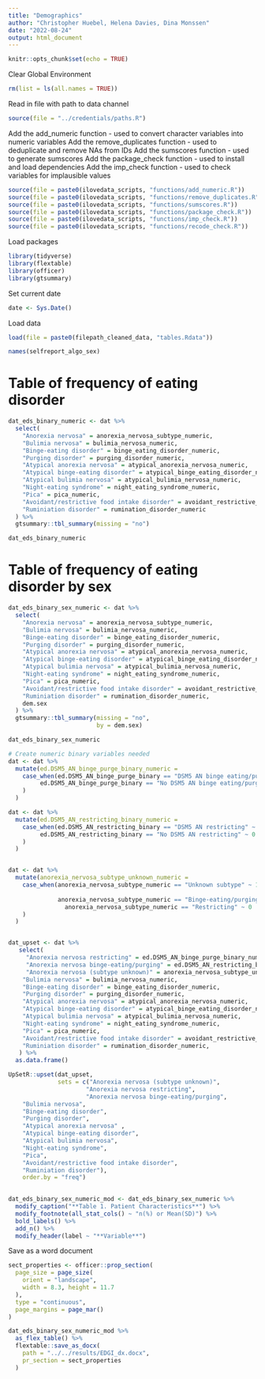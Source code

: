 ```yaml
---
title: "Demographics"
author: "Christopher Huebel, Helena Davies, Dina Monssen"
date: "2022-08-24"
output: html_document
---
```


```r
knitr::opts_chunk$set(echo = TRUE)
```

Clear Global Environment

```r
rm(list = ls(all.names = TRUE)) 
```

Read in file with path to data channel
```r
source(file = "../credentials/paths.R")
```

Add the add_numeric function - used to convert character variables into numeric variables
Add the remove_duplicates function - used to deduplicate and remove NAs from IDs
Add the sumscores function - used to generate sumscores
Add the package_check function - used to install and load dependencies
Add the imp_check function - used to check variables for implausible values
```r
source(file = paste0(ilovedata_scripts, "functions/add_numeric.R"))
source(file = paste0(ilovedata_scripts, "functions/remove_duplicates.R"))
source(file = paste0(ilovedata_scripts, "functions/sumscores.R"))
source(file = paste0(ilovedata_scripts, "functions/package_check.R"))
source(file = paste0(ilovedata_scripts, "functions/imp_check.R"))
source(file = paste0(ilovedata_scripts, "functions/recode_check.R"))
```

Load packages

```r
library(tidyverse)
library(flextable)
library(officer)
library(gtsummary)
```

Set current date

```r
date <- Sys.Date()
```

Load data

```r
load(file = paste0(filepath_cleaned_data, "tables.Rdata"))
```


```r
names(selfreport_algo_sex)
```



# Table of frequency of eating disorder
```r
dat_eds_binary_numeric <- dat %>%
  select(
    "Anorexia nervosa" = anorexia_nervosa_subtype_numeric,
    "Bulimia nervosa" = bulimia_nervosa_numeric,
    "Binge-eating disorder" = binge_eating_disorder_numeric,
    "Purging disorder" = purging_disorder_numeric,
    "Atypical anorexia nervosa" = atypical_anorexia_nervosa_numeric,
    "Atypical binge-eating disorder" = atypical_binge_eating_disorder_numeric,
    "Atypical bulimia nervosa" = atypical_bulimia_nervosa_numeric,
    "Night-eating syndrome" = night_eating_syndrome_numeric,
    "Pica" = pica_numeric,
    "Avoidant/restrictive food intake disorder" = avoidant_restrictive_food_intake_disorder_numeric,
    "Ruminiation disorder" = rumination_disorder_numeric
  ) %>%
  gtsummary::tbl_summary(missing = "no")

dat_eds_binary_numeric
```

# Table of frequency of eating disorder by sex
```r
dat_eds_binary_sex_numeric <- dat %>%
  select(
    "Anorexia nervosa" = anorexia_nervosa_subtype_numeric,
    "Bulimia nervosa" = bulimia_nervosa_numeric,
    "Binge-eating disorder" = binge_eating_disorder_numeric,
    "Purging disorder" = purging_disorder_numeric,
    "Atypical anorexia nervosa" = atypical_anorexia_nervosa_numeric,
    "Atypical binge-eating disorder" = atypical_binge_eating_disorder_numeric,
    "Atypical bulimia nervosa" = atypical_bulimia_nervosa_numeric,
    "Night-eating syndrome" = night_eating_syndrome_numeric,
    "Pica" = pica_numeric,
    "Avoidant/restrictive food intake disorder" = avoidant_restrictive_food_intake_disorder_numeric,
    "Ruminiation disorder" = rumination_disorder_numeric,
    dem.sex
  ) %>%
  gtsummary::tbl_summary(missing = "no",
                         by = dem.sex)

dat_eds_binary_sex_numeric
```

```r
# Create numeric binary variables needed
dat <- dat %>% 
  mutate(ed.DSM5_AN_binge_purge_binary_numeric = 
    case_when(ed.DSM5_AN_binge_purge_binary == "DSM5 AN binge eating/purging" ~ 1,
         ed.DSM5_AN_binge_purge_binary == "No DSM5 AN binge eating/purging" ~ 0
    )
  )

dat <- dat %>% 
  mutate(ed.DSM5_AN_restricting_binary_numeric = 
    case_when(ed.DSM5_AN_restricting_binary == "DSM5 AN restricting" ~ 1,
         ed.DSM5_AN_restricting_binary == "No DSM5 AN restricting" ~ 0
    )
  )


dat <- dat %>% 
  mutate(anorexia_nervosa_subtype_unknown_numeric = 
    case_when(anorexia_nervosa_subtype_numeric == "Unknown subtype" ~ 1,
         
              anorexia_nervosa_subtype_numeric == "Binge-eating/purging" |
                anorexia_nervosa_subtype_numeric == "Restricting" ~ 0
    )
  )


dat_upset <- dat %>% 
   select(
     "Anorexia nervosa restricting" = ed.DSM5_AN_binge_purge_binary_numeric,
     "Anorexia nervosa binge-eating/purging" = ed.DSM5_AN_restricting_binary_numeric,
     "Anorexia nervosa (subtype unknown)" = anorexia_nervosa_subtype_unknown_numeric,
    "Bulimia nervosa" = bulimia_nervosa_numeric,
    "Binge-eating disorder" = binge_eating_disorder_numeric,
    "Purging disorder" = purging_disorder_numeric,
    "Atypical anorexia nervosa" = atypical_anorexia_nervosa_numeric,
    "Atypical binge-eating disorder" = atypical_binge_eating_disorder_numeric,
    "Atypical bulimia nervosa" = atypical_bulimia_nervosa_numeric,
    "Night-eating syndrome" = night_eating_syndrome_numeric,
    "Pica" = pica_numeric,
    "Avoidant/restrictive food intake disorder" = avoidant_restrictive_food_intake_disorder_numeric,
    "Ruminiation disorder" = rumination_disorder_numeric,
   ) %>%
  as.data.frame()

UpSetR::upset(dat_upset,
              sets = c("Anorexia nervosa (subtype unknown)",
                      "Anorexia nervosa restricting",
                      "Anorexia nervosa binge-eating/purging",
    "Bulimia nervosa",
    "Binge-eating disorder",
    "Purging disorder",
    "Atypical anorexia nervosa" ,
    "Atypical binge-eating disorder",
    "Atypical bulimia nervosa",
    "Night-eating syndrome",
    "Pica",
    "Avoidant/restrictive food intake disorder",
    "Ruminiation disorder"),
    order.by = "freq") 
    
```

```r
dat_eds_binary_sex_numeric_mod <- dat_eds_binary_sex_numeric %>% 
  modify_caption("**Table 1. Patient Characteristics**") %>%  
  modify_footnote(all_stat_cols() ~ "n(%) or Mean(SD)") %>% 
  bold_labels() %>% 
  add_n() %>% 
  modify_header(label ~ "**Variable**") 
```


Save as a word document

```r
sect_properties <- officer::prop_section(
  page_size = page_size(
    orient = "landscape",
    width = 8.3, height = 11.7
  ),
  type = "continuous",
  page_margins = page_mar()
)
```


```r
dat_eds_binary_sex_numeric_mod %>%
  as_flex_table() %>%
  flextable::save_as_docx(
    path = "../../results/EDGI_dx.docx",
    pr_section = sect_properties
  )
```
